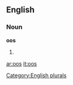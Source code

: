 ==English==

===Noun===
'''oos'''

# {{plural of|[[oo]]}}

[[Category:English plurals]]

[[ar:oos]]
[[it:oos]]
